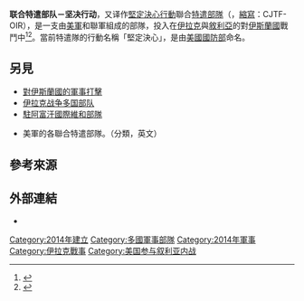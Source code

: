 {{Infobox military unit
|unit_name=联合特遣部队－坚决行动<br>
CJTF OIR 
|image= [[File:Seal_of_Combined_Joint_Task_Force_–_Operation_Inherent_Resolve.svg|200px]]
|caption= 劍和橄欖枝代表該部隊的兩個目標：擊敗[[伊斯蘭國|伊斯蘭國]]，與恢復該地區的和平。 七片[[橄欖枝|橄欖枝]]葉象徵[[伊拉克|伊拉克]]的七大族群：[[遜尼派|遜尼派]]、[[什叶派|什叶派]]、[[库尔德人|库尔德人]]、[[伊拉克土庫曼人|伊拉克土庫曼人]]、[[亚述人|亚述人]]、[[雅兹迪|雅兹迪]]和[[亚美尼亚人|亚美尼亚人]]。選用顏色的象徵意義為：[[棕色|棕色]]和[[綠色|綠色]]構成大地，藍色代表[[空軍|空軍]]和[[海軍|海軍]]。3星代表[[中將|該部隊的最高指揮官]]，[[黃金|黃金]]色象徵追求卓越，精益求精。<ref name="#1">{{cite web|title=The US-Led War On ISIS Now Has A Logo|url=http://www.businessinsider.com.au/the-us-led-war-on-isis-now-has-a-logo-2014-12|accessdate=9 December 2014|archive-date=2016-11-13|archive-url=https://web.archive.org/web/20161113212219/http://www.businessinsider.com.au/the-us-led-war-on-isis-now-has-a-logo-2014-12/|dead-url=yes}}</ref>
|dates=2014年12月2日至今
|country={{flag|Iraq}}<br />{{flag|Syria}}
{{Collapsible list
|bullets=yes
|title=資助國<ref name="#1"/><ref>{{cite news|url=http://www.turkishweekly.net/news/176934/us-forms-joint-anti-isil-command.html|title=US forms joint anti-ISIL command|journal=The Journal of the Turkish Weekly|date=9 December 2014|accessdate=12 December 2014|archive-date=2015-04-03|archive-url=https://web.archive.org/web/20150403012422/http://www.turkishweekly.net/news/176934/us-forms-joint-anti-isil-command.html|dead-url=no}}</ref><ref>{{Cite web |url=http://www.state.gov/r/pa/prs/ps/2014/12/234627.htm |title=存档副本 |accessdate=2015-01-08 |archive-date=2017-01-14 |archive-url=https://web.archive.org/web/20170114002644/https://www.state.gov/r/pa/prs/ps/2014/12/234627.htm |dead-url=no }}</ref>
|'''{{flag|United States}}'''
|'''{{flag|United Kingdom}}'''
|'''{{flag|France}}'''
|'''{{flag|Canada}}'''
|'''{{flag|Australia}}'''
|'''{{flag|Belgium}}'''
|'''{{flag|Denmark}}'''
|'''{{flag|Netherlands}}'''
|'''{{flag|Morocco}}'''
|'''{{flag|Jordan}}'''
|'''{{flag|Saudi Arabia}}'''
|'''{{flag|United Arab Emirates}}'''<ref>{{cite web|last1=CJTF-OIR News Release|title=Dec. 8: Military Airstrikes Continue Against ISIL in Syria and Iraq|url=http://www.centcom.mil/en/news/articles/dec.-8-military-airstrikes-continue-against-isil-in-syria-and-iraq|website=US Central Command|publisher=US Central Command|accessdate=9 December 2014|deadurl=yes|archiveurl=https://web.archive.org/web/20150923201949/http://www.centcom.mil/en/news/articles/dec.-8-military-airstrikes-continue-against-isil-in-syria-and-iraq|archivedate=2015年9月23日}}</ref>
|'''{{flag|Qatar}}'''
|'''{{flag|Bahrain}}'''
|{{flag|Germany}}
|{{flag|Spain}}
|{{flag|Portugal}}
|{{flag|Poland}}
|{{flag|Italy}}
|{{flag|Georgia}}
|{{flag|Japan}}
|{{flag|ROC}}
|{{flag|South Korea}}
|{{flag|New Zealand}}
|{{flag|Hungary}}
|{{flag|Austria}}
|{{flag|Albania}}
|{{flag|Greece}}
|{{flag|Bulgaria}}
|{{flag|Slovakia}}
|{{flag|Slovenia}}
|{{flag|Serbia}}
|{{flag|Romania}}
|{{flag|Kosovo}}
|{{flag|Bosnia and Herzegovina}}
|{{flag|Luxembourg}}
|{{flag|Latvia}}
|{{flag|Lithuania}}
|{{flag|Iceland}}
|{{flag|Ireland}}
|{{flag|Macedonia}}
|{{flag|Moldova}}
|{{flag|Montenegro}}
|{{flag|Ukraine}}
|{{flag|Croatia}}
|{{flag|Czech Republic}}
|{{flag|Cyprus}}
|{{flag|Finland}}
|{{flag|Norway}}
|{{flag|Sweden}}
|{{flag|Estonia}}
|{{flag|Somalia}}
|{{flag|Switzerland}}
|{{flag|Turkey}}
|{{flag|Kuwait}}
|{{flag|Oman}}
}}
|allegiance= 
|branch=
|type=
|role= 
|size=4,600人<ref>{{Cite web |url=http://newsmilitary.com/pages/39030025-4-600-international-troops-pledged-to-train-iraqi-forces |title=存档副本 |access-date=2015-01-08 |archive-url=https://web.archive.org/web/20180117192432/http://newsmilitary.com/pages/39030025-4-600-international-troops-pledged-to-train-iraqi-forces |archive-date=2018-01-17 |dead-url=yes }}</ref>
|command_structure=[[File:Seal_of_the_United_States_Central_Command.png|30px]] [[美国中央司令部|美国中央司令部]]
|current_commander= {{flagicon|United States Army}} {{link-en|詹姆斯·L·特里|James L. Terry}}中將
|garrison= {{flag|Kuwait}}<ref>{{cite web|last1=CJTF-OIR News Release|title=Dec. 8: Military Airstrikes Continue Against ISIL in Syria and Iraq|url=http://www.militarytimes.com/story/military/2014/12/08/international-troops-pledged-train-iraqi-forces/20106625/|website=Military Times|publisher=Military Times|accessdate=10 December 2014|archive-date=2016-11-14|archive-url=https://web.archive.org/web/20161114170607/http://www.militarytimes.com/story/military/2014/12/08/international-troops-pledged-train-iraqi-forces/20106625/|dead-url=no}}</ref>
|garrison_label=駐地
|ceremonial_chief=
|colonel_of_the_regiment=
|nickname=
|patron=
|motto=
|colors=
|identification_symbol=
|march=
|mascot=
|battles= [[反恐战争|全球反恐戰爭]]
*[[對伊斯蘭國的軍事打擊|2014年對伊斯蘭國與地中海東部地區的軍事干預]]
|notable_commanders= 
|anniversaries=
|decorations=
}}
'''联合特遣部队－坚决行动'''，又译作[[堅定決心行動|堅定決心行動]]聯合[[特遣隊|特遣部隊]]（{{lang-en|'''C'''ombined '''J'''oint '''T'''ask '''F'''orce - '''O'''peration '''I'''nherent '''R'''esolve}}，[[縮寫|縮寫]]：CJTF-OIR），是一支由[[美軍|美軍]]和聯軍組成的部隊，投入在[[伊拉克|伊拉克]]與[[敘利亞|敘利亞]]的對[[伊斯蘭國|伊斯蘭國]]戰鬥中<ref>{{cite web|last1=Lamothe|first1=Dan|title=New U.S. military command established for Iraq and Syria operations|url=http://www.washingtonpost.com/news/checkpoint/wp/2014/12/05/new-u-s-military-command-established-for-iraq-and-syria-operations/|website=Washington Post|publisher=Wasthington Post|accessdate=6 December 2014|archive-date=2014-12-19|archive-url=https://web.archive.org/web/20141219100117/http://www.washingtonpost.com/news/checkpoint/wp/2014/12/05/new-u-s-military-command-established-for-iraq-and-syria-operations/|dead-url=no}}</ref><ref>{{cite web|last1=CJTF - Operation Inherent Resolve|title=Military Airstrikes Continue Against ISIL in Syria and Iraq|url=http://www.centcom.mil/en/news/articles/dec.-5-military-airstrikes-continue-against-isil-in-syria-and-iraq|website=http://www.centcom.mil/en/news/articles/dec.-5-military-airstrikes-continue-against-isil-in-syria-and-iraq|accessdate=6 December 2014|deadurl=yes|archiveurl=https://web.archive.org/web/20141208022654/http://www.centcom.mil/en/news/articles/dec.-5-military-airstrikes-continue-against-isil-in-syria-and-iraq|archivedate=2014年12月8日}}</ref>。當前特遣隊的行動名稱「堅定決心」，是由[[美國國防部|美國國防部]]命名。

== 另見 ==
* [[對伊斯蘭國的軍事打擊|對伊斯蘭國的軍事打擊]]
* [[伊拉克战争多国部队|伊拉克战争多国部队]]
* [[駐阿富汗國際維和部隊|駐阿富汗國際維和部隊]]
* {{link-en|Category:Joint task forces of the United States Armed Forces}}美軍的各聯合特遣部隊。（分類，英文）

== 參考來源 ==
{{reflist}}

== 外部連結 ==
* {{twitter|CJTFOIR}}

{{DEFAULTSORT:United States Armed Forces}}
[[Category:2014年建立|Category:2014年建立]]
[[Category:多國軍事部隊|Category:多國軍事部隊]]
[[Category:2014年軍事|Category:2014年軍事]]
[[Category:伊拉克戰事|Category:伊拉克戰事]]
[[Category:美国参与叙利亚内战|Category:美国参与叙利亚内战]]